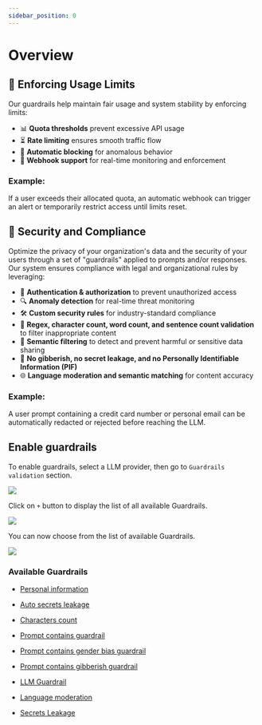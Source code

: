 ```yaml
---
sidebar_position: 0
---
```



# Overview

## 🚧 Enforcing Usage Limits

Our guardrails help maintain fair usage and system stability by enforcing limits:
- 📊 **Quota thresholds** prevent excessive API usage
- ⏳ **Rate limiting** ensures smooth traffic flow
- 🚨 **Automatic blocking** for anomalous behavior
- 🔄 **Webhook support** for real-time monitoring and enforcement

### Example:

If a user exceeds their allocated quota, an automatic webhook can trigger an alert or temporarily restrict access until limits reset.

## 🔐 Security and Compliance

Optimize the privacy of your organization's data and the security of your users through a set of "guardrails" applied to prompts and/or responses. Our system ensures compliance with legal and organizational rules by leveraging:
- 🔑 **Authentication & authorization** to prevent unauthorized access
- 🔍 **Anomaly detection** for real-time threat monitoring
- 🛠️ **Custom security rules** for industry-standard compliance
- 🔎 **Regex, character count, word count, and sentence count validation** to filter inappropriate content
- 📜 **Semantic filtering** to detect and prevent harmful or sensitive data sharing
- 🚫 **No gibberish, no secret leakage, and no Personally Identifiable Information (PIF)**
- 🌐 **Language moderation and semantic matching** for content accuracy

### Example:
A user prompt containing a credit card number or personal email can be automatically redacted or rejected before reaching the LLM.

## Enable guardrails

To enable guardrails, select a LLM provider, then go to `Guardrails validation` section.

![](/img/guardrails-setup-1.png)

Click on `+` button to display the list of all available Guardrails.

![](/img/guardrails-setup-2.png)

You can now choose from the list of available Guardrails. 

![](/img/guardrails-setup-3.png)

### Available Guardrails

- [Personal information](/docs/guardrails/pif)
- [Auto secrets leakage](/docs/guardrails/auto_secrets_leakage)
- [Characters count](/docs/guardrails/characters)
- [Prompt contains guardrail](/docs/guardrails/contains)
- [Prompt contains gender bias guardrail](/docs/guardrails/gender_bias)
- [Prompt contains gibberish guardrail](/docs/guardrails/gibberish)
- [LLM Guardrail](/docs/guardrails/llm)
- [Language moderation](/docs/guardrails/moderation)

- [Secrets Leakage](/docs/guardrails/secrets_leakage)
